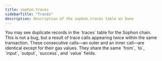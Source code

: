 ```yaml
---
title: sophon.traces
sidebarTitle: "Traces"
description: Description of the sophon.traces table on Dune
---
```



<Warning> 
You may see duplicate records in the `traces` table for the Sophon chain. This is not a bug, but a result of trace calls appearing twice within the same transaction. These consecutive calls—an outer and an inner call—are identical except for their gas values. They share the same `from`, `to`, `input`, `output`, `success`, and `value` fields.
</Warning>

<TracesSnippet blockchain="sophon" />
